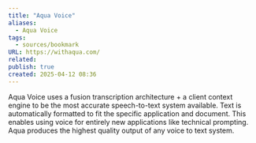 ```yaml
---
title: "Aqua Voice"
aliases:
  - Aqua Voice
tags:
  - sources/bookmark
URL: https://withaqua.com/
related: 
publish: true
created: 2025-04-12 08:36
---
```




Aqua Voice uses a fusion transcription architecture + a client context engine to be the most accurate speech-to-text system available. Text is automatically formatted to fit the specific application and document. This enables using voice for entirely new applications like technical prompting. Aqua produces the highest quality output of any voice to text system.
